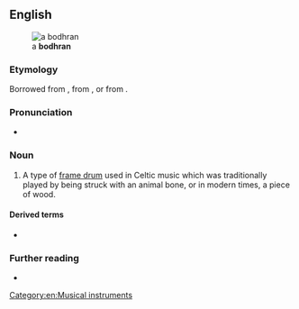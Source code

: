 {{also|bodhrán}}
==English==
[[Image:Bodhran.jpg|thumb|a '''bodhran''']]

===Etymology===
Borrowed from {{bor|en|ga|bodhrán}}, from {{m|ga|bodhar||deaf}}, or from {{der|en|sga|bodrán}}.

===Pronunciation===
* {{IPA|en|/ˈbɔːɹɑːn/|/ˈbaʊɹɑːn/}}

===Noun===
{{en-noun}}

# A type of [[frame drum]] used in Celtic music which was traditionally played by being struck with an animal bone, or in modern times, a piece of wood.

====Derived terms====
* {{l|en|bodhranist}}

===Further reading===
* {{pedialite}}

[[Category:en:Musical instruments]]